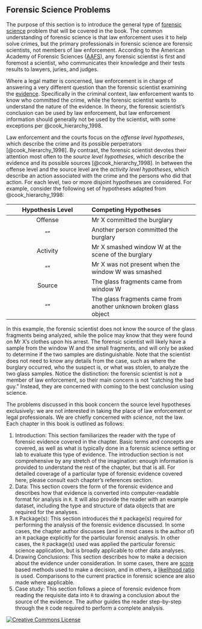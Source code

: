 ## Forensic Science Problems {#forscip}

The purpose of this section is to introduce the general type of [forensic science](#def:forsci) problem that will be covered in the book. The common understanding of forensic science is that law enforcement uses it to help solve crimes, but the primary professionals in forensic science are forensic scientists, not members of law enforcement. According to the American Academy of Forensic Sciences ([AAFS](https://www.aafs.org/home-page/students/choosing-a-career/whats-a-forensic-scientist/)), any forensic scientist is first and foremost a scientist, who communicates their knowledge and their tests results to lawyers, juries, and judges. 

Where a legal matter is concerned, law enforcement is in charge of answering a very different question than the forensic scientist examining the [evidence](#def:evidence). Specifically in the criminal context, law enforcement wants to know who committed the crime, while the forensic scientist wants to understand the nature of the evidence. In theory, the forensic scientist's conclusion can be used by law enforcement, but law enforcement information should generally not be used by the scientist, with some exceptions per @cook_hierarchy_1998.

Law enforcement and the courts focus on the *offense level hypotheses*, which describe the crime and its possible perpetrators [@cook_hierarchy_1998]. By contrast, the forensic scientist devotes their attention most often to the *source level hypotheses*, which describe the evidence and its possible sources [@cook_hierarchy_1998]. In between the offense level and the source level are the *activity level hypotheses*, which describe an action associated with the crime and the persons who did that action. For each level, two or more disjoint hypotheses are considered. For example, consider the following set of hypotheses adapted from @cook_hierarchy_1998: 

Hypothesis Level | Competing Hypotheses 
:---------------:|:---------------------
Offense          | Mr X committed the burglary
""               | Another person committed the burglary
Activity         | Mr X smashed window W at the scene of the burglary
""               | Mr X was not present when the window W was smashed
Source           | The glass fragments came from window W
""               | The glass fragments came from another unknown broken glass object

In this example, the forensic scientist does not know the source of the glass fragments being analyzed, while the police may know that they were found on Mr X's clothes upon his arrest. The forensic scientist will likely have a sample from the window W and the small fragments, and will only be asked to determine if the two samples are distinguishable. Note that the scientist does not need to know any details from the case, such as where the burglary occurred, who the suspect is, or what was stolen, to analyze the two glass samples. Notice the distinction: the forensic scientist is not a member of law enforcement, so their main concern is not "catching the bad guy." Instead, they are concerned with coming to the best conclusion using science. 

The problems discussed in this book concern the source level hypotheses exclusively: we are not interested in taking the place of law enforcement or legal professionals. We are chiefly concerned with *science*, not the law. Each chapter in this book is outlined as follows: 

1. Introduction: This section familiarizes the reader with the type of forensic evidence covered in the chapter. Basic terms and concepts are covered, as well as what is typically done in a forensic science setting or lab to evaluate this type of evidence. The introduction section is not comprehensive by any stretch of the imagination: enough information is provided to understand the rest of the chapter, but that is all. For detailed coverage of a particular type of forensic evidence covered here, please consult each chapter's references section. 
2. Data: This section covers the form of the forensic evidence and describes how that evidence is converted into computer-readable format for analysis in `R`. It will also provide the reader with an example dataset, including the type and structure of data objects that are required for the analyses. 
3. `R` Package(s): This section introduces the `R` package(s) required for performing the analysis of the forensic evidence discussed. In some cases, the chapter author discusses (and in most cases is the author of) an `R` package explicitly for the particular forensic analysis. In other cases, the `R` package(s) used was applied the particular forensic science application, but is broadly applicable to other data analyses. 
4. Drawing Conclusions: This section describes how to make a decision about the evidence under consideration. In some cases, there are [score](#def:score) based methods used to make a decision, and in others, a [likelihood ratio](#def:lr) is used. Comparisons to the current practice in forensic science are also made where applicable. 
5. Case study: This section follows a piece of forensic evidence from reading the requisite data into `R` to drawing a conclusion about the source of the evidence. The author guides the reader step-by-step through the `R` code required to perform a complete analysis. 

<!--With this book, we want to give more students and professionals interested in forensic science open source resources to pursue their research.  --> 

<a rel="license" href="http://creativecommons.org/licenses/by-nc-nd/3.0/us/"><img alt="Creative Commons License" style="border-width:0; display: block; margin-left: auto; margin-right: auto;" src="https://i.creativecommons.org/l/by-nc-nd/3.0/us/88x31.png" /></a>
